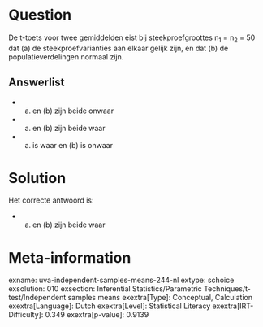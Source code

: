 Question
========

De t-toets voor twee gemiddelden eist bij steekproefgroottes n~1~ = n~2~
= 50 dat (a) de steekproefvarianties aan elkaar gelijk zijn, en dat (b)
de populatieverdelingen normaal zijn.


Answerlist
----------

* (a) en (b) zijn beide onwaar
* (a) en (b) zijn beide waar
* (a) is waar en (b) is onwaar

Solution
========

Het correcte antwoord is: 

* (a) en (b) zijn beide waar

Meta-information
================
exname: uva-independent-samples-means-244-nl
extype: schoice
exsolution: 010
exsection: Inferential Statistics/Parametric Techniques/t-test/Independent samples means
exextra[Type]: Conceptual, Calculation
exextra[Language]: Dutch
exextra[Level]: Statistical Literacy
exextra[IRT-Difficulty]: 0.349
exextra[p-value]: 0.9139
